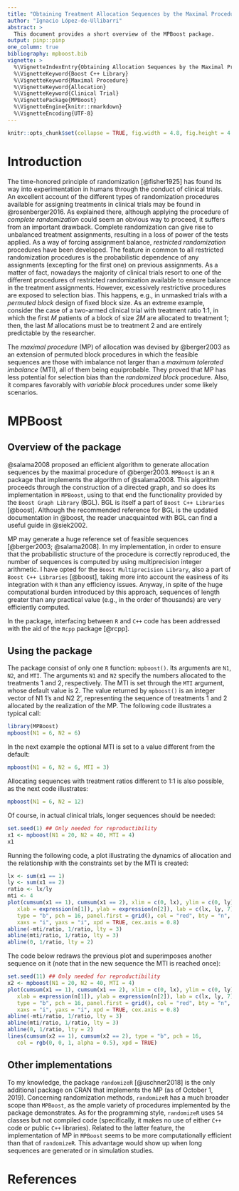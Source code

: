 ```yaml
---
title: "Obtaining Treatment Allocation Sequences by the Maximal Procedure with the MPboost Package"
author: "Ignacio López-de-Ullibarri"
abstract: >
  This document provides a short overview of the MPBoost package.
output: pinp::pinp
one_column: true
bibliography: mpboost.bib
vignette: >
  %\VignetteIndexEntry{Obtaining Allocation Sequences by the Maximal Procedure with the MPboost Package}
  %\VignetteKeyword{Boost C++ Library}
  %\VignetteKeyword{Maximal Procedure}
  %\VignetteKeyword{Allocation}
  %\VignetteKeyword{Clinical Trial}
  %\VignettePackage{MPBoost}
  %\VignetteEngine{knitr::rmarkdown}
  %\VignetteEncoding{UTF-8}  
---
```


```r
knitr::opts_chunk$set(collapse = TRUE, fig.width = 4.8, fig.height = 4.8)
````
# Introduction

The time-honored principle of randomization [@fisher1925] has found its way into experimentation in humans through the conduct of clinical trials. An excellent account of the different types of randomization procedures available for assigning treatments in clinical trials may be found in @rosenberger2016. As explained there, although applying the procedure of *complete randomization* could seem an obvious way to proceed, it suffers from an important drawback. Complete randomization can give rise to unbalanced treatment assignments, resulting in a loss of power of the tests applied. As a way of forcing assignment balance, *restricted randomization* procedures have been developed. The feature in common to all restricted randomization procedures is the probabilistic dependence of any assignments (excepting for the first one) on previous assignments. As a matter of fact, nowadays the majority of clinical trials resort to one of the different procedures of restricted randomization available to ensure balance in the treatment assignments. However, excessively restrictive procedures are exposed to selection bias. This happens, e.g., in unmasked trials with a *permuted block* design of fixed block size. As an extreme example, consider the case of a two-armed clinical trial with treatment ratio 1:1, in which the first *M* patients of a block of size *2M* are allocated to treatment 1; then, the last *M* allocations must be to treatment 2 and are entirely predictable by the researcher.

The *maximal procedure* (MP) of allocation was devised by @berger2003 as an extension of permuted block procedures in which the feasible sequences are those with imbalance not larger than a *maximum tolerated imbalance* (MTI), all of them being equiprobable. They proved that MP has less potential for selection bias than the *randomized block* procedure. Also, it compares favorably with *variable block* procedures under some likely scenarios.

# MPBoost

## Overview of the package 
@salama2008 proposed an efficient algorithm to generate allocation sequences by the maximal procedure of @berger2003. `MPBoost` is an `R` package that implements the algorithm of @salama2008. This algorithm proceeds through the construction of a directed graph, and so does its implementation in `MPBoost`, using to that end the functionality provided by the `Boost Graph Library` (BGL). BGL is itself a part of `Boost C++ Libraries` [@boost]. Although the recommended reference for BGL is the updated documentation in @boost, the reader unacquainted with BGL can find a useful guide in @siek2002.

MP may generate a huge reference set of feasible sequences [@berger2003; @salama2008]. In my implementation, in order to ensure that the probabilistic structure of the procedure is correctly reproduced, the number of sequences is computed by using multiprecision integer arithmetic. I have opted for the `Boost Multiprecision Library`, also a part of `Boost C++ Libraries` [@boost], taking more into account the easiness of its integration with `R` than any efficiency issues. Anyway, in spite of the huge computational burden introduced by this approach, sequences of length greater than any practical value (e.g., in the order of thousands) are very efficiently computed.

In the package, interfacing between `R` and `C++` code has been addressed with the aid of the `Rcpp` package [@rcpp].

## Using the package
The package consist of only one `R` function: `mpboost()`. Its arguments are `N1`, `N2`, and `MTI`. The arguments `N1` and `N2` specify the numbers allocated to the treatments 1 and 2, respectively. The MTI is set through the `MTI` argument, whose default value is 2. The value returned by `mpboost()` is an integer vector of N1 1's and N2 2', representing the sequence of treatments 1 and 2 allocated by the realization of the MP. The following code illustrates a typical call:

```r
library(MPBoost)
mpboost(N1 = 6, N2 = 6)
```
In the next example the optional MTI is set to a value different from the default:

```r
mpboost(N1 = 6, N2 = 6, MTI = 3)
```
Allocating sequences with treatment ratios different to 1:1 is also possible, as the next code illustrates:

```r
mpboost(N1 = 6, N2 = 12)
```
Of course, in actual clinical trials, longer sequences should be needed:

```r
set.seed(1) ## Only needed for reproductibility
x1 <- mpboost(N1 = 20, N2 = 40, MTI = 4)
x1
```
Running the following code, a plot illustrating the dynamics of allocation and the relationship with the constraints set by the MTI is created:

```r
lx <- sum(x1 == 1)
ly <- sum(x1 == 2)
ratio <- lx/ly
mti <- 4
plot(cumsum(x1 == 1), cumsum(x1 == 2), xlim = c(0, lx), ylim = c(0, ly),
   xlab = expression(n[1]), ylab = expression(n[2]), lab = c(lx, ly, 7),
   type = "b", pch = 16, panel.first = grid(), col = "red", bty = "n",
   xaxs = "i", yaxs = "i", xpd = TRUE, cex.axis = 0.8)
abline(-mti/ratio, 1/ratio, lty = 3)
abline(mti/ratio, 1/ratio, lty = 3)
abline(0, 1/ratio, lty = 2)
```
The code below redraws the previous plot and superimposes another sequence on it (note that in the new sequence the MTI is reached once):

```r
set.seed(11) ## Only needed for reproductibility
x2 <- mpboost(N1 = 20, N2 = 40, MTI = 4)
plot(cumsum(x1 == 1), cumsum(x1 == 2), xlim = c(0, lx), ylim = c(0, ly),
   xlab = expression(n[1]), ylab = expression(n[2]), lab = c(lx, ly, 7),
   type = "b", pch = 16, panel.first = grid(), col = "red", bty = "n",
   xaxs = "i", yaxs = "i", xpd = TRUE, cex.axis = 0.8)
abline(-mti/ratio, 1/ratio, lty = 3)
abline(mti/ratio, 1/ratio, lty = 3)
abline(0, 1/ratio, lty = 2)
lines(cumsum(x2 == 1), cumsum(x2 == 2), type = "b", pch = 16,
   col = rgb(0, 0, 1, alpha = 0.5), xpd = TRUE)
```
## Other implementations
To my knowledge, the package `randomizeR` [@uschner2018] is the only additional package on CRAN that implements the MP (as of October 1, 2019). Concerning randomization methods, `randomizeR` has a much broader scope than `MPBoost`, as the ample variety of procedures implemented by the package demonstrates. As for the programming style, `randomizeR` uses `S4` classes but not compiled code (specifically, it makes no use of either `C++` code or public `C++` libraries). Related to the latter feature, the implementation of MP in `MPBoost` seems to be more computationally efficient than that of `randomizeR`. This advantage would show up when long sequences are generated or in simulation studies.

# References
